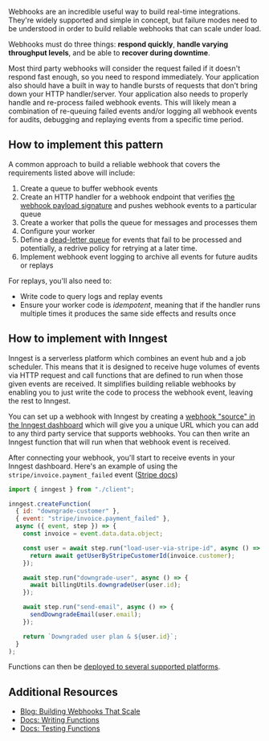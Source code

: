 Webhooks are an incredible useful way to build real-time integrations. They're widely supported and simple in concept, but failure modes need to be understood in order to build reliable webhooks that can scale under load.

Webhooks must do three things: **respond quickly**, **handle varying throughput levels**, and be able to **recover during downtime**.

Most third party webhooks will consider the request failed if it doesn't respond fast enough, so you need to respond immediately. Your application also should have a built in way to handle bursts of requests that don't bring down your HTTP handler/server. Your application also needs to properly handle and re-process failed webhook events. This will likely mean a combination of re-queuing failed events and/or logging all webhook events for audits, debugging and replaying events from a specific time period.

## How to implement this pattern

A common approach to build a reliable webhook that covers the requirements listed above will include:

1. Create a queue to buffer webhook events
2. Create an HTTP handler for a webhook endpoint that verifies [the webhook payload signature](https://docs.stripe.com/webhooks#verify-events) and pushes webhook events to a particular queue
3. Create a worker that polls the queue for messages and processes them
4. Configure your worker
5. Define a [dead-letter queue](https://en.wikipedia.org/wiki/Dead_letter_queue) for events that fail to be processed and potentially, a redrive policy for retrying at a later time.
6. Implement webhook event logging to archive all events for future audits or replays

For replays, you'll also need to:

* Write code to query logs and replay events
* Ensure your worker code is _idempotent_, meaning that if the handler runs multiple times it produces the same side effects and results once

## How to implement with Inngest

Inngest is a serverless platform which combines an event hub and a job scheduler. This means that it is designed to receive huge volumes of events via HTTP request and call functions that are defined to run when those given events are received. It simplifies building reliable webhooks by enabling you to just write the code to process the webhook event, leaving the rest to Inngest.

You can set up a webhook with Inngest by creating a [webhook "source" in the Inngest dashboard](https://app.inngest.com/env/production/manage/webhooks) which will give you a unique URL which you can add to any third party service that supports webhooks. You can then write an Inngest function that will run when that webhook event is received.

After connecting your webhook, you'll start to receive events in your Inngest dashboard. Here's an example of using the `stripe/invoice.payment_failed` event ([Stripe docs](https://stripe.com/docs/api/invoices/object))

```js
import { inngest } from "./client";

inngest.createFunction(
  { id: "downgrade-customer" },
  { event: "stripe/invoice.payment_failed" },
  async ({ event, step }) => {
    const invoice = event.data.data.object;

    const user = await step.run("load-user-via-stripe-id", async () => {
      return await getUserByStripeCustomerId(invoice.customer);
    });

    await step.run("downgrade-user", async () => {
      await billingUtils.downgradeUser(user.id);
    });

    await step.run("send-email", async () => {
      sendDowngradeEmail(user.email);
    });

    return `Downgraded user plan & ${user.id}`;
  }
);
```

Functions can then be [deployed to several supported platforms](/docs/platform/deployment?ref=patterns).

## Additional Resources

* [Blog: Building Webhooks That Scale](/blog/building-webhooks-that-scale?ref=patterns)
* [Docs: Writing Functions](/docs/features/inngest-functions?ref=patterns)
* [Docs: Testing Functions](/docs/functions/testing-functions?ref=patterns)
